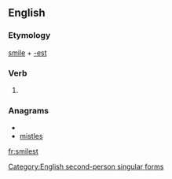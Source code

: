 ==English==

===Etymology===
[[smile]] + [[-est]]

===Verb===
{{en-verb form}}

# {{archaic}} {{form of|Second-person singular simple present form|smile}}

===Anagrams===
* {{alphagram|eilmsst}}
* [[mistles#English|mistles]]

[[Category:English second-person singular forms]]

[[fr:smilest]]